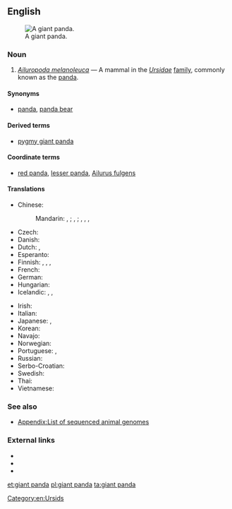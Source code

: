 ==English==
[[Image:Panda.jpg|thumb|A giant panda.]]

===Noun===
{{en-noun|head=[[giant]] [[panda]]}}

# ''[[Ailuropoda melanoleuca]]'' &mdash; A mammal in the ''[[Ursidae]]'' [[family]], commonly known as the [[panda]].

====Synonyms====
* {{sense|mammal}} [[panda]], [[panda bear]]

====Derived terms====
* [[pygmy giant panda]]

====Coordinate terms====
* {{sense|mammal}} [[red panda]], [[lesser panda]], [[w:red panda|Ailurus fulgens]] {{qualifier|at Wikipedia}}

====Translations====
{{trans-top|mammal}}
* Chinese:
*: Mandarin: {{t|cmn|熊貓|sc=Hani}}, {{t+|cmn|熊猫|tr=xióngmāo|sc=Hani}}; {{t|cmn|大熊貓|sc=Hani}}, {{t+|cmn|大熊猫|tr=dàxióngmāo|sc=Hani}}; {{t|cmn|貓熊|sc=Hani}}, {{t+|cmn|猫熊|tr=māoxióng|sc=Hani}}, {{t|cmn|大貓熊|sc=Hani}}, {{t+|cmn|大猫熊|tr=dàmāoxióng|sc=Hani}}
* Czech: {{t|cs|panda velká|f}}
* Danish: {{t|da|panda|m}}
* Dutch: {{t+|nl|panda|m}}, {{t|nl|pandabeer|m}}
* Esperanto: {{t|eo|granda pando}}
* Finnish: {{t+|fi|isopanda}}, {{t+|fi|jättiläispanda}}, {{t+|fi|panda}}, {{t+|fi|pandakarhu}}
* French: {{t|fr|ours panda|m}}
* German: {{t+|de|Panda}}
* Hungarian: {{t|hu|óriáspanda}}
* Icelandic: {{t|is|panda|f}}, {{t|is|pandabjörn|m}}, {{t|is|pandabirna|f}}
{{trans-mid}}
* Irish: {{t|ga|ollphanda|m}}
* Italian: {{t|it|panda|m}}
* Japanese: {{t+|ja|ジャイアントパンダ|tr=jaiantopanda}}, {{t|ja|熊猫|tr=kumaneko|sc=Jpan}}
* Korean: {{t|ko|판다|sc=Hang}}
* Navajo: {{t|nv|shash łizhin dóó łigaígíí}}
* Norwegian: {{t+|no|panda|m}}
* Portuguese: {{t+|pt|panda|m}}, {{t|pt|panda-gigante|m}}
* Russian: {{t+|ru|панда|f}}
* Serbo-Croatian: {{t|sh|panda|f}}
* Swedish: {{t+|sv|panda|c}}
* Thai: {{t+|th|หมีแพนด้า|tr=mi-pan-da}}
* Vietnamese: {{t|vi|gấu trúc lớn}}
{{trans-bottom}}

===See also===
* [[Appendix:List of sequenced animal genomes]]

===External links===
* {{pedialite}}
* {{specieslite|Ailuropoda melanoleuca}}
* {{comcatlite|Ailuropoda melanoleuca}}
[[Category:en:Ursids]]

[[et:giant panda]]
[[pl:giant panda]]
[[ta:giant panda]]